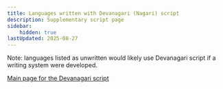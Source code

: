 ```yaml
---
title: Languages written with Devanagari (Nagari) script
description: Supplementary script page
sidebar:
    hidden: true
lastUpdated: 2025-08-27
---
```



Note: languages listed as unwritten would likely use Devanagari script if a writing system were developed.

<WsList script='Deva' />

[Main page for the Devanagari script](/scrlang/script-deva)

